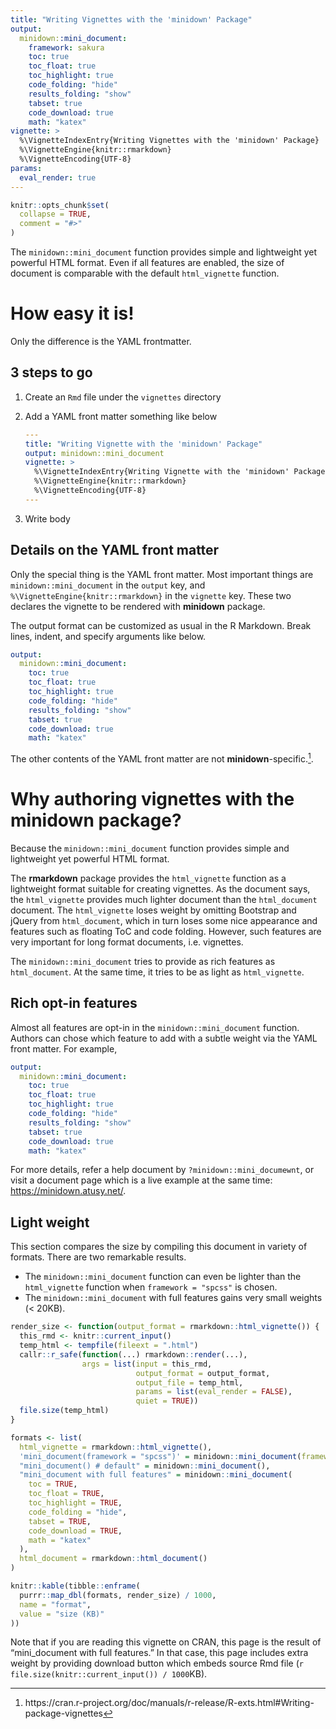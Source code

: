 ```yaml
---
title: "Writing Vignettes with the 'minidown' Package"
output:
  minidown::mini_document:
    framework: sakura
    toc: true
    toc_float: true
    toc_highlight: true
    code_folding: "hide"
    results_folding: "show"
    tabset: true
    code_download: true
    math: "katex"
vignette: >
  %\VignetteIndexEntry{Writing Vignettes with the 'minidown' Package}
  %\VignetteEngine{knitr::rmarkdown}
  %\VignetteEncoding{UTF-8}
params:
  eval_render: true
---
```


```r
knitr::opts_chunk$set(
  collapse = TRUE,
  comment = "#>"
)
```

The `minidown::mini_document` function provides simple and lightweight yet powerful HTML format.
Even if all features are enabled, the size of document is comparable with the default `html_vignette` function.

# How easy it is!

Only the difference is the YAML frontmatter.

## 3 steps to go

1. Create an `Rmd` file under the `vignettes` directory
2. Add a YAML front matter something like below

    ```yaml
    ---
    title: "Writing Vignette with the 'minidown' Package"
    output: minidown::mini_document
    vignette: >
      %\VignetteIndexEntry{Writing Vignette with the 'minidown' Package}
      %\VignetteEngine{knitr::rmarkdown}
      %\VignetteEncoding{UTF-8}
    ---
    ```
3. Write body

## Details on the YAML front matter

Only the special thing is the YAML front matter.
Most important things are `minidown::mini_document` in the `output` key, and `%\VignetteEngine{knitr::rmarkdown}` in the `vignette` key.
These two declares the vignette to be rendered with **minidown** package.

The output format can be customized as usual in the R Markdown.
Break lines, indent, and specify arguments like below.

```yaml
output:
  minidown::mini_document:
    toc: true
    toc_float: true
    toc_highlight: true
    code_folding: "hide"
    results_folding: "show"
    tabset: true
    code_download: true
    math: "katex"
```

The other contents of the YAML front matter are not **minidown**-specific.^[https://cran.r-project.org/doc/manuals/r-release/R-exts.html#Writing-package-vignettes].

# Why authoring vignettes with the minidown package?

Because the `minidown::mini_document` function provides simple and lightweight yet powerful HTML format.

The **rmarkdown** package provides the `html_vignette` function as a lightweight format suitable for creating vignettes.
As the document says, the `html_vignette` provides much lighter document than the `html_document` document.
The `html_vignette` loses weight by omitting Bootstrap and jQuery from `html_document`, which in turn loses some nice appearance and features such as floating ToC and code folding.
However, such features are very important for long format documents, i.e. vignettes.

The `minidown::mini_document` tries to provide as rich features as `html_document`.
At the same time, it tries to be as light as `html_vignette`.

## Rich opt-in features

Almost all features are opt-in in the `minidown::mini_document` function.
Authors can chose which feature to add with a subtle weight via the YAML front matter.
For example,

```yaml
output:
  minidown::mini_document:
    toc: true
    toc_float: true
    toc_highlight: true
    code_folding: "hide"
    results_folding: "show"
    tabset: true
    code_download: true
    math: "katex"
```

For more details, refer a help document by `?minidown::mini_documewnt`, or visit a document page which is a live example at the same time: <https://minidown.atusy.net/>.

## Light weight

This section compares the size by compiling this document in variety of formats.
There are two remarkable results.

- The `minidown::mini_document` function can even be lighter than the `html_vignette` function when `framework = "spcss"` is chosen.
- The `minidown::mini_document` with full features gains very small weights (< 20KB).


```r
render_size <- function(output_format = rmarkdown::html_vignette()) {
  this_rmd <- knitr::current_input()
  temp_html <- tempfile(fileext = ".html")
  callr::r_safe(function(...) rmarkdown::render(...),
                args = list(input = this_rmd,
                            output_format = output_format,
                            output_file = temp_html,
                            params = list(eval_render = FALSE),
                            quiet = TRUE))
  file.size(temp_html)
}

formats <- list(
  html_vignette = rmarkdown::html_vignette(),
  'mini_document(framework = "spcss")' = minidown::mini_document(framework = "spcss"),
  "mini_document() # default" = minidown::mini_document(),
  "mini_document with full features" = minidown::mini_document(
    toc = TRUE,
    toc_float = TRUE,
    toc_highlight = TRUE,
    code_folding = "hide",
    tabset = TRUE,
    code_download = TRUE,
    math = "katex"
  ),
  html_document = rmarkdown::html_document()
)

knitr::kable(tibble::enframe(
  purrr::map_dbl(formats, render_size) / 1000,
  name = "format",
  value = "size (KB)"
))
```

Note that if you are reading this vignette on CRAN, this page is the result of "mini_document with full features."
In that case, this page includes extra weight by providing download button which embeds source Rmd file (`r file.size(knitr::current_input()) / 1000`KB).
